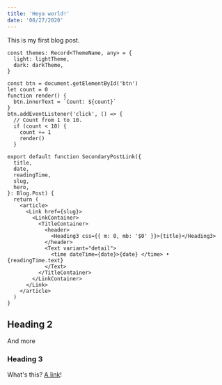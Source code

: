 ```yaml
---
title: 'Heya world!'
date: '08/27/2020'
---
```


This is my first blog post.

```tsx
const themes: Record<ThemeName, any> = {
  light: lightTheme,
  dark: darkTheme,
}

const btn = document.getElementById('btn')
let count = 0
function render() {
  btn.innerText = `Count: ${count}`
}
btn.addEventListener('click', () => {
  // Count from 1 to 10.
  if (count < 10) {
    count += 1
    render()
  }
```

```tsx
export default function SecondaryPostLink({
  title,
  date,
  readingTime,
  slug,
  hero,
}: Blog.Post) {
  return (
    <article>
      <Link href={slug}>
        <LinkContainer>
          <TitleContainer>
            <header>
              <Heading3 css={{ m: 0, mb: '$0' }}>{title}</Heading3>
            </header>
            <Text variant="detail">
              <time dateTime={date}>{date} </time> • {readingTime.text}
            </Text>
          </TitleContainer>
        </LinkContainer>
      </Link>
    </article>
  )
}
```

## Heading 2

And more

### Heading 3

What's this? [A link](/)!
